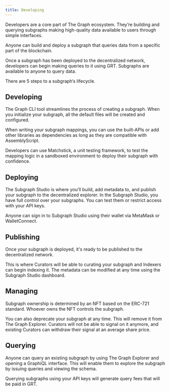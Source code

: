 ```yaml
---
title: Developing
---
```


Developers are a core part of The Graph ecosystem. They’re building and querying subgraphs making high-quality data available to users through simple interfaces.

Anyone can build and deploy a subgraph that queries data from a specific part of the blockchain.

Once a subgraph has been deployed to the decentralized network, developers can begin making queries to it using GRT. Subgraphs are available to anyone to query data.

There are 5 steps to a subgraph’s lifecycle.

## Developing

The Graph CLI tool streamlines the process of creating a subgraph. When you initialize your subgraph, all the default files will be created and configured.

When writing your subgraph mappings, you can use the built-APIs or add other libraries as dependencies as long as they are compatible with AssemblyScript.

Developers can use Matchstick, a unit testing framework, to test the mapping logic in a sandboxed environment to deploy their subgraph with confidence.

## Deploying

The Subgraph Studio is where you’ll build, add metadata to, and publish your subgraph to the decentralized explorer. In the Subgraph Studio, you have full control over your subgraphs. You can test them or restrict access with your API keys.

Anyone can sign in to Subgraph Studio using their wallet via MetaMask or WalletConnect.

## Publishing

Once your subgraph is deployed, it's ready to be published to the decentralized network.

This is where Curators will be able to curating your subgraph and Indexers can begin indexing it. The metadata can be modified at any time using the Subgraph Studio dashboard.

## Managing

Subgraph ownership is determined by an NFT based on the ERC-721 standard. Whoever owns the NFT controls the subgraph.

You can also deprecate your subgraph at any time. This will remove it from The Graph Explorer. Curators will not be able to signal on it anymore, and existing Curators can withdraw their signal at an average share price.

## Querying

Anyone can query an existing subgraph by using The Graph Explorer and opening a GraphiQL interface. This will enable them to explore the subgraph by issuing queries and viewing the schema.

Querying subgraphs using your API keys will generate query fees that will be paid in GRT.
